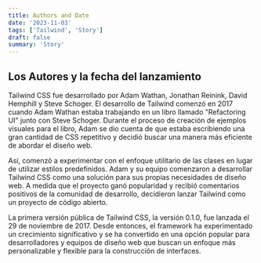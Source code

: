 ```yaml
---
title: Authors and Date
date: '2023-11-03'
tags: ['Tailwind', 'Story']
draft: false
summary: 'Story'
---
```


## Los Autores y la fecha del lanzamiento

Tailwind CSS fue desarrollado por Adam Wathan, Jonathan Reinink, David Hemphill y Steve Schoger. El desarrollo de Tailwind comenzó en 2017 cuando Adam Wathan estaba trabajando en un libro llamado "Refactoring UI" junto con Steve Schoger. Durante el proceso de creación de ejemplos visuales para el libro, Adam se dio cuenta de que estaba escribiendo una gran cantidad de CSS repetitivo y decidió buscar una manera más eficiente de abordar el diseño web.

Así, comenzó a experimentar con el enfoque utilitario de las clases en lugar de utilizar estilos predefinidos. Adam y su equipo comenzaron a desarrollar Tailwind CSS como una solución para sus propias necesidades de diseño web. A medida que el proyecto ganó popularidad y recibió comentarios positivos de la comunidad de desarrollo, decidieron lanzar Tailwind como un proyecto de código abierto.

La primera versión pública de Tailwind CSS, la versión 0.1.0, fue lanzada el 29 de noviembre de 2017. Desde entonces, el framework ha experimentado un crecimiento significativo y se ha convertido en una opción popular para desarrolladores y equipos de diseño web que buscan un enfoque más personalizable y flexible para la construcción de interfaces.